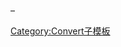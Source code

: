 <includeonly>{{convert/numdisp|{{{1}}}}}<!--
-->–<!--show range word--
-->{{convert/numdisp|{{{2}}}}}&nbsp;{{{u}}}</includeonly><noinclude>

[[Category:Convert子模板]]
</noinclude>